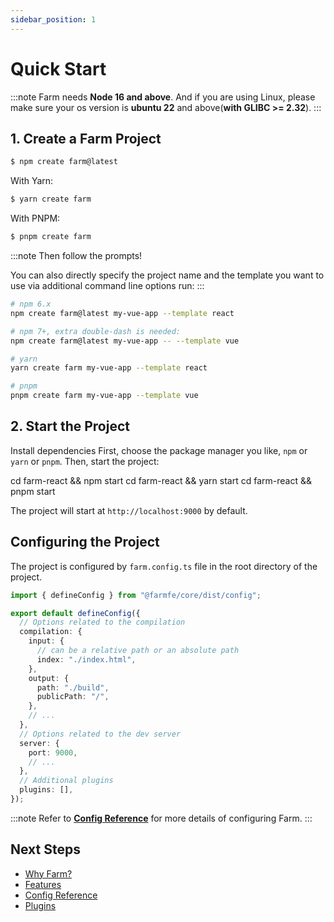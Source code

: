 ```yaml
---
sidebar_position: 1
---
```



# Quick Start

:::note
Farm needs **Node 16 and above**. And if you are using Linux, please make sure your os version is **ubuntu 22** and above(**with GLIBC >= 2.32**).
:::

## 1. Create a Farm Project

```bash
$ npm create farm@latest
```

With Yarn:

```bash
$ yarn create farm
```

With PNPM:

```bash
$ pnpm create farm
```

:::note
Then follow the prompts!

You can also directly specify the project name and the template you want to use via additional command line options run:
:::

```bash
# npm 6.x
npm create farm@latest my-vue-app --template react

# npm 7+, extra double-dash is needed:
npm create farm@latest my-vue-app -- --template vue

# yarn
yarn create farm my-vue-app --template react

# pnpm
pnpm create farm my-vue-app --template vue
```

## 2. Start the Project

Install dependencies First, choose the package manager you like, `npm` or `yarn` or `pnpm`.
Then, start the project:

<Tabs>
  <TabItem value="npm" label="npm">
    <CodeBlock>cd farm-react && npm start</CodeBlock>
  </TabItem>
  <TabItem value="yarn" label="yarn">
    <CodeBlock>cd farm-react && yarn start</CodeBlock>
  </TabItem>
  <TabItem value="pnpm" label="pnpm">
    <CodeBlock>cd farm-react && pnpm start</CodeBlock>
  </TabItem>
</Tabs>

The project will start at `http://localhost:9000` by default.

## Configuring the Project

The project is configured by `farm.config.ts` file in the root directory of the project.

```ts title="farm.config.ts"
import { defineConfig } from "@farmfe/core/dist/config";

export default defineConfig({
  // Options related to the compilation
  compilation: {
    input: {
      // can be a relative path or an absolute path
      index: "./index.html",
    },
    output: {
      path: "./build",
      publicPath: "/",
    },
    // ...
  },
  // Options related to the dev server
  server: {
    port: 9000,
    // ...
  },
  // Additional plugins
  plugins: [],
});
```

:::note
Refer to **[Config Reference](/docs/config/farm-config)** for more details of configuring Farm.
:::

## Next Steps

- [Why Farm?](/docs/why-farm)
- [Features](/docs/features/html)
- [Config Reference](/docs/config/farm-config)
- [Plugins](/docs/plugins/overview)
